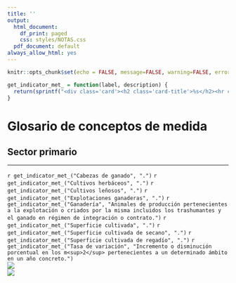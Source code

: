 ```yaml
---
title: ''
output:
  html_document:
    df_print: paged
    css: styles/NOTAS.css
  pdf_document: default
always_allow_html: yes
---
```


```r
knitr::opts_chunk$set(echo = FALSE, message=FALSE, warning=FALSE, error=FALSE)
```

```r
get_indicator_met_ = function(label, description) {
  return(sprintf("<div class='card'><h2 class='card-title'>%s</h2><hr class='separator'/><p class='card-text'>%s</p></div>", label, description))
}
```

<!-- HTML -->
<h1>Glosario de conceptos de medida</h1>
<h2>Sector primario</h2>
<hr>

<div class="row highlight card-columns-4">
  `r get_indicator_met_("Cabezas de ganado", ".")`
  `r get_indicator_met_("Cultivos herbáceos", ".")`
  `r get_indicator_met_("Cultivos leñosos", ".")`
  `r get_indicator_met_("Explotaciones ganaderas", ".")`
  `r get_indicator_met_("Ganadería", "Animales de producción pertenecientes a la explotación o criados por la misma incluidos los trashumantes y el ganado en régimen de integración o contrato.")`
  `r get_indicator_met_("Superficie cultivada", ".")`
  `r get_indicator_met_("Superficie cultivada de secano", ".")`
  `r get_indicator_met_("Superficie cultivada de regadío", ".")`
  `r get_indicator_met_("Tasa de variación", "Incremento o disminución porcentual en los m<sup>2</sup> pertenecientes a un determinado ámbito en un año concreto.")`</div>
</div>


<div class="row logos">
  <div class="column"><img class="logo-istac" src="img/logo_istac.png"/></div>
  <div class="column"><img class="logo-fecam" src="img/fecam.jpeg" /></div>
</div>
